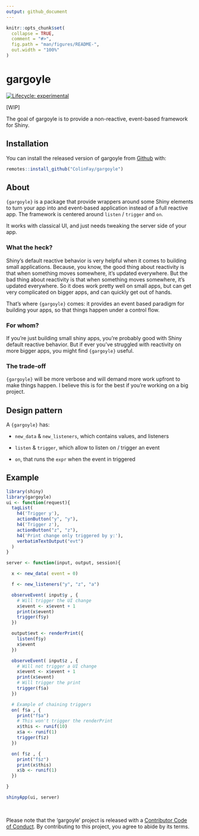 ```yaml
---
output: github_document
---
```


<!-- README.md is generated from README.Rmd. Please edit that file -->

```r
knitr::opts_chunk$set(
  collapse = TRUE,
  comment = "#>",
  fig.path = "man/figures/README-",
  out.width = "100%"
)
```
# gargoyle

<!-- badges: start -->
[![Lifecycle: experimental](https://img.shields.io/badge/lifecycle-experimental-orange.svg)](https://www.tidyverse.org/lifecycle/#experimental)
<!-- badges: end -->

[WIP]

The goal of gargoyle is to provide a non-reactive, event-based framework for Shiny.

## Installation

You can install the released version of gargoyle from [Github](https://CRAN.R-project.org) with:

``` r
remotes::install_github("ColinFay/gargoyle")
```

## About

`{gargoyle}` is a package that provide wrappers around some Shiny elements to turn your app into and event-based application instead of a full reactive app. The framework is centered around `listen` / `trigger` and `on`.

It works with classical UI, and just needs tweaking the server side of your app.

### What the heck?

Shiny's default reactive behavior is very helpful when it comes to building small applications. Because, you know, the good thing about reactivity is that when something moves somewhere, it's updated everywhere. But the bad thing about reactivity is that when something moves somewhere, it's updated everywhere. So it does work pretty well on small apps, but can get very complicated on bigger apps, and can quickly get out of hands. 

That's where `{gargoyle}` comes: it provides an event based paradigm for building your apps, so that things happen under a control flow. 

### For whom?

If you're just building small shiny apps, you're probably good with Shiny default reactive behavior. But if ever you've struggled with reactivity on more bigger apps, you might find `{gargoyle}` useful. 

### The trade-off

`{gargoyle}` will be more verbose and will demand more work upfront to make things happen. I believe this is for the best if you're working on a big project. 

## Design pattern

A `{gargoyle}` has: 

+ `new_data` & `new_listeners`, which contains values, and listeners

+ `listen` & `trigger`, which allow to listen on / trigger an event

+ `on`, that runs the `expr` when the event in triggered

## Example

```r
library(shiny)
library(gargoyle)
ui <- function(request){
  tagList(
    h4('Trigger y'),
    actionButton("y", "y"),
    h4('Trigger z'),
    actionButton("z", "z"),
    h4('Print change only triggered by y:'),
    verbatimTextOutput("evt")
  )
}

server <- function(input, output, session){

  x <- new_data( event = 0)

  f <- new_listeners("y", "z", "a")

  observeEvent( input$y , {
    # Will trigger the UI change
    x$event <- x$event + 1
    print(x$event)
    trigger(f$y)
  })

  output$evt <- renderPrint({
    listen(f$y)
    x$event
  })

  observeEvent( input$z , {
    # Will not trigger a UI change
    x$event <- x$event + 1
    print(x$event)
    # Will trigger the print
    trigger(f$a)
  })

  # Example of chaining triggers
  on( f$a , {
    print("f$a")
    # This won't trigger the renderPrint
    x$this <- runif(10)
    x$a <- runif(1)
    trigger(f$z)
  })

  on( f$z , {
    print("f$z")
    print(x$this)
    x$b <- runif(1)
  })

}

shinyApp(ui, server)

```


<br>

Please note that the 'gargoyle' project is released with a
[Contributor Code of Conduct](CODE_OF_CONDUCT.md).
By contributing to this project, you agree to abide by its terms.
